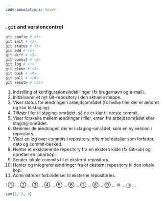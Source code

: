 ```yaml
---
code-annotations: hover
---
```


### `.git` and versioncontrol 

```r
git config # <1>
git init # <2>
git status # <3>
git add # <4>
git diff # <5>
git commit # <6>
git log # <7>
git clone # <8>
git push # <9>
git pull # <10>
git remote # <11>
```

1. Indstilling af konfigurationsindstillinger (fx brugernavn og e-mail).
2. Initialiserer et nyt Git-repository i den aktuelle mappe.
3. Viser status for ændringer i arbejdsområdet (fx hvilke filer der er ændret og klar til staging).
4. Tilføjer filer til staging-området, så de er klar til næste commit.
5. Viser forskelle mellem ændringer i filer, enten fra arbejdsområdet eller staging-området.
6. Gemmer de ændringer, der er i staging-området, som en ny version i repository.
7. Viser en log over commits i repository, ofte med detaljer som forfatter, dato og commit-besked.
8. Henter et eksisterende repository fra en ekstern kilde (fx GitHub) og opretter en lokal kopi.
9. Sender lokale commits til et eksternt repository.
10. Henter og integrerer ændringer fra et eksternt repository til den lokale kopi.
11. Administrerer forbindelser til eksterne repositories. 


I &#9312; ... &#9313; ... &#9314; ... &#9315; ... &#9316; ... &#9317; ... &#9318; ... &#9319; ... &#9320; ... &#9321; ... &#9322; ...



```r

sum(1, 5, 9)

```

